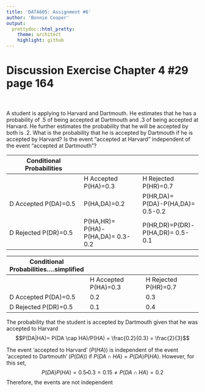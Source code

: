 ```yaml
---
title: 'DATA605: Assignment #6'
author: 'Bonnie Cooper'
output:
  prettydoc::html_pretty:
    theme: architect
    highlight: github
---
```


# Discussion Exercise Chapter 4 #29 page 164
<br><br>
A student is applying to Harvard and Dartmouth. He estimates that he has a probability of .5 of being accepted at Dartmouth and .3 of being accepted at Harvard. He further estimates the probability that he will be accepted by both is .2. What is the probability that he is accepted by Dartmouth if he is accepted by Harvard? Is the event “accepted at Harvard” independent of the
event “accepted at Dartmouth”?

|                         Conditional Probabilities                       |
|---------------------------|----------------------|----------------------|
|                           | H Accepted P(HA)=0.3 | H Rejected P(HR)=0.7 |
| D Accepted P(DA)=0.5      | P(HA,DA)=0.2         | P(HR,DA)= P(DA)-P(HA,DA)= 0.5-0.2   |
| D Rejected P(DR)=0.5      | P(HA,HR)= P(HA)-P(HA,DA)= 0.3-0.2  | P(HR,DR)=P(DR)-P(HA,DR)= 0.5-0.1    |

|                 Conditional Probabilities....simplified                       |
|---------------------------|----------------------|----------------------|
|                           | H Accepted P(HA)=0.3 | H Rejected P(HR)=0.7 |
| D Accepted P(DA)=0.5      |          0.2         |         0.3          |
| D Rejected P(DR)=0.5      |          0.1         |         0.4          |


The probability that the student is accepted by Dartmouth given that he was accepted to Harvard
$$P(DA|HA)= P(DA \cap HA)/P(HA) = \frac{0.2}{0.3} = \frac{2}{3}$$

The event 'accepted to Harvard' ($P(HA)$) is independent of the event 'accepted to Dartmouth' ($P(DA)$) if $P(DA \cap HA ) = P(DA)P(HA)$. However, for this set, 
$$P(DA)P(HA) = 0.5\centerdot 0.3 = 0.15 \neq P(DA\cap HA) = 0.2$$
Therefore, the events are not independent

<br><br><br><br>
